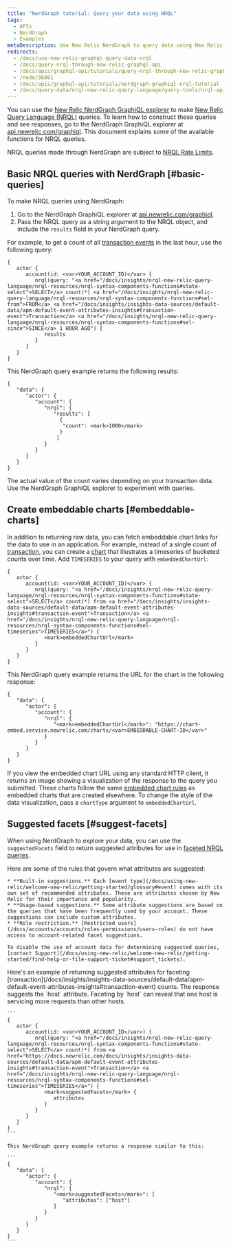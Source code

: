 ```yaml
---
title: "NerdGraph tutorial: Query your data using NRQL"
tags:
  - APIs
  - NerdGraph
  - Examples
metaDescription: Use New Relic NerdGraph to query data using New Relic Query Language (NRQL).
redirects:
  - /docs/use-new-relic-graphql-query-data-nrql
  - /docs/query-nrql-through-new-relic-graphql-api
  - /docs/apis/graphql-api/tutorials/query-nrql-through-new-relic-graphql-api
  - /node/36881
  - /docs/apis/graphql-api/tutorials/nerdgraph-graphiql-nrql-tutorial
  - /docs/query-data/nrql-new-relic-query-language/query-tools/nrql-api-queries
---
```


You can use the [New Relic NerdGraph GraphiQL explorer](/docs/introduction-new-relic-graphql) to make [New Relic Query Language (NRQL)](/docs/insights/nrql-new-relic-query-language/using-nrql/introduction-nrql) queries. To learn how to construct these queries and see responses, go to the NerdGraph GraphiQL explorer at [api.newrelic.com/graphiql](https://api.newrelic.com/graphiql). This document explains some of the available functions for NRQL queries.

NRQL queries made through NerdGraph are subject to [NRQL Rate Limits](/docs/query-your-data/nrql-new-relic-query-language/get-started/rate-limits-nrql-queries).

## Basic NRQL queries with NerdGraph [#basic-queries]

To make NRQL queries using NerdGraph:

1. Go to the NerdGraph GraphiQL explorer at [api.newrelic.com/graphiql](https://api.newrelic.com/graphiql).
2. Pass the NRQL query as a string argument to the NRQL object, and include the `results` field in your NerdGraph query.

For example, to get a count of all [transaction events](/docs/insights/insights-data-sources/default-data/apm-default-event-attributes-insights#transaction-event) in the last hour, use the following query:

```
{
   actor {
      account(id: <var>YOUR_ACCOUNT_ID)</var> {
         nrql(query: "<a href="/docs/insights/nrql-new-relic-query-language/nrql-resources/nrql-syntax-components-functions#state-select">SELECT</a> count(*) <a href="/docs/insights/nrql-new-relic-query-language/nrql-resources/nrql-syntax-components-functions#sel-from">FROM</a> <a href="/docs/insights/insights-data-sources/default-data/apm-default-event-attributes-insights#transaction-event">Transaction</a> <a href="/docs/insights/nrql-new-relic-query-language/nrql-resources/nrql-syntax-components-functions#sel-since">SINCE</a> 1 HOUR AGO") {
            results
         }
      }
   }
}
```

This NerdGraph query example returns the following results:

```
{
   "data": {
      "actor": {
         "account": {
            "nrql": {
               "results": [
                 {
                  "count": <mark>1000</mark>
                 }
                ]
            }
         }
      }
   }
}
```

The actual value of the count varies depending on your transaction data. Use the NerdGraph GraphiQL explorer to experiment with queries.

## Create embeddable charts [#embeddable-charts]

In addition to returning raw data, you can fetch embeddable chart links for the data to use in an application. For example, instead of a single count of [transaction](/docs/insights/insights-data-sources/default-data/apm-default-event-attributes-insights#transaction-event), you can create a [chart](/docs/insights/use-insights-ui/manage-dashboards/chart-types#widget-types) that illustrates a timeseries of bucketed counts over time. Add `TIMESERIES` to your query with `embeddedChartUrl`:

```
{
   actor {
      account(id: <var>YOUR_ACCOUNT_ID)</var> {
         nrql(query: "<a href="/docs/insights/nrql-new-relic-query-language/nrql-resources/nrql-syntax-components-functions#state-select">SELECT</a> count(*) from <a href="/docs/insights/insights-data-sources/default-data/apm-default-event-attributes-insights#transaction-event">Transaction</a> <a href="/docs/insights/nrql-new-relic-query-language/nrql-resources/nrql-syntax-components-functions#sel-timeseries">TIMESERIES</a>") {
            <mark>embeddedChartUrl</mark>
         }
      }
   }
}
```

This NerdGraph query example returns the URL for the chart in the following response:

```
{
   "data": {
      "actor": {
         "account": {
            "nrql": {
               "<mark>embeddedChartUrl</mark>": "https://chart-embed.service.newrelic.com/charts/<var>EMBEDDABLE-CHART-ID</var>"
            }
         }
      }
   }
}
```

If you view the embedded chart URL using any standard HTTP client, it returns an image showing a visualization of the response to the query you submitted. These charts follow the same [embedded chart rules](/docs/using-new-relic/user-interface-functions/share-your-data/embed-charts-external-webpages#rules) as embedded charts that are created elsewhere. To change the style of the data visualization, pass a `chartType` argument to `embeddedChartUrl`.

## Suggested facets [#suggest-facets]

When using NerdGraph to explore your data, you can use the `suggestedFacets` field to return suggested attributes for use in [faceted NRQL queries](/docs/insights/nrql-new-relic-query-language/nrql-resources/nrql-syntax-components-functions#sel-facet).

<CollapserGroup>
  <Collapser
    id="suggested-facet-rules"
    title="Rules governing suggested facets"
  >
    Here are some of the rules that govern what attributes are suggested:

    * **Built-in suggestions.** Each [event type](/docs/using-new-relic/welcome-new-relic/getting-started/glossary#event) comes with its own set of recommended attributes. These are attributes chosen by New Relic for their importance and popularity.
    * **Usage-based suggestions.** Some attribute suggestions are based on the queries that have been frequently used by your account. These suggestions can include custom attributes.
    * **Role restriction.** [Restricted users](/docs/accounts/accounts/roles-permissions/users-roles) do not have access to account-related facet suggestions.

    To disable the use of account data for determining suggested queries, [contact Support](/docs/using-new-relic/welcome-new-relic/getting-started/find-help-or-file-support-ticket#support_tickets).
  </Collapser>
</CollapserGroup>

<CollapserGroup>
  <Collapser
    id="example-suggested-query"
    title="Example of returning suggested attributes"
  >
    Here's an example of returning suggested attributes for faceting [transaction](/docs/insights/insights-data-sources/default-data/apm-default-event-attributes-insights#transaction-event) counts. The response suggests the `host` attribute. Faceting by `host` can reveal that one host is servicing more requests than other hosts.

    ```
    {
       actor {
          account(id: <var>YOUR_ACCOUNT_ID</var>) {
             nrql(query: "<a href="/docs/insights/nrql-new-relic-query-language/nrql-resources/nrql-syntax-components-functions#state-select">SELECT</a> count(*) from <a href="https://docs.newrelic.com/docs/insights/insights-data-sources/default-data/apm-default-event-attributes-insights#transaction-event">Transaction</a> <a href="/docs/insights/nrql-new-relic-query-language/nrql-resources/nrql-syntax-components-functions#sel-timeseries">TIMESERIES</a>") {
                <mark>suggestedFacets</mark> {
                   attributes
                }
             }
          }
       }
    }
    ```

    This NerdGraph query example returns a response similar to this:

    ```
    {
       "data": {
          "actor": {
             "account": {
                "nrql": {
                   "<mark>suggestedFacets</mark>": [
           	          "attributes": ["host"]
                   ]
                }
             }
          }
       }
    }
    ```
  </Collapser>
</CollapserGroup>
